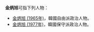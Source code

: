 '''金炳旭'''可指下列人物：
* [[金炳旭_(1965年)|金炳旭 (1965年)]]，韓國自由派政治人物。
* [[金炳旭_(1977年)|金炳旭 (1977年)]]，韓國保守派政治人物。

{{disambig|cat=三字金姓人名消歧义|B}}
